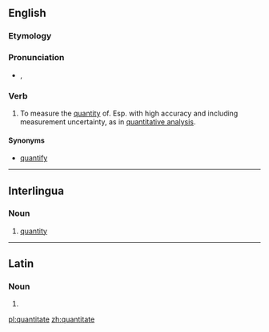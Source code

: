 ==English==

===Etymology===
{{back-form|quantitative}}

===Pronunciation===
* {{a|UK}} {{IPA|/ˈkwɒn.tɪ.teɪt/}}, {{SAMPA|/"kwQn.tI.teIt/}}

===Verb===
{{en-verb|quantitates|quantitating|quantitated}}

# To measure the [[quantity]] of. Esp. with high accuracy and including measurement uncertainty, as in [[quantitative analysis]].

====Synonyms====
* {{sense|assign a quantity to}} [[quantify]]

----

==Interlingua==

===Noun===
{{infl|ia|noun}}

# [[quantity]]

----

==Latin==

===Noun===
{{la-noun-form|quantitāte}}

# {{inflection of|quantitas|quantitas|abl|s|lang=la}}

[[pl:quantitate]]
[[zh:quantitate]]